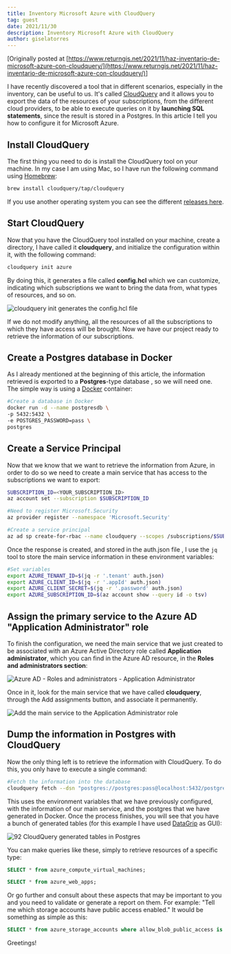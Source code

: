 ```yaml
---
title: Inventory Microsoft Azure with CloudQuery
tag: guest
date: 2021/11/30
description: Inventory Microsoft Azure with CloudQuery
author: giselatorres
---
```



<BlogHeader/>


[Originally posted at [https://www.returngis.net/2021/11/haz-inventario-de-microsoft-azure-con-cloudquery/](https://www.returngis.net/2021/11/haz-inventario-de-microsoft-azure-con-cloudquery/)]

I have recently discovered a tool that in different scenarios, especially in the inventory, can be useful to us. It's called [CloudQuery](https://www.cloudquery.io/) and it allows you to export the data of the resources of your subscriptions, from the different cloud providers, to be able to execute queries on it by **launching SQL statements**, since the result is stored in a Postgres. In this article I tell you how to configure it for Microsoft Azure.


## Install CloudQuery

The first thing you need to do is install the CloudQuery tool on your machine. In my case I am using Mac, so I have run the following command using [Homebrew](https://brew.sh/):

```bash copy
brew install cloudquery/tap/cloudquery
```

If you use another operating system you can see the different [releases here](https://github.com/cloudquery/cloudquery/releases).

## Start CloudQuery

Now that you have the CloudQuery tool installed on your machine, create a directory, I have called it **cloudquery**, and initialize the configuration within it, with the following command:

```bash copy
cloudquery init azure
```

By doing this, it generates a file called **config.hcl** which we can customize, indicating which subscriptions we want to bring the data from, what types of resources, and so on.

![cloudquery init generates the config.hcl file](/images/blog/inventory-microsoft-azure-with-cloudquery/cloudquery-config.hcl-file-1536x922.png 'cloudquery init generates the config.hcl file')

If we do not modify anything, all the resources of all the subscriptions to which they have access will be brought. Now we have our project ready to retrieve the information of our subscriptions.

## Create a Postgres database in Docker

As I already mentioned at the beginning of this article, the information retrieved is exported to a **Postgres**-type database , so we will need one. The simple way is using a [Docker](https://www.returngis.net/2019/02/hoy-empiezo-con-docker/) container:

```bash copy
#Create a database in Docker
docker run -d --name postgresdb \
-p 5432:5432 \
-e POSTGRES_PASSWORD=pass \
postgres
```

## Create a Service Principal

Now that we know that we want to retrieve the information from Azure, in order to do so we need to create a main service that has access to the subscriptions we want to export:

```bash copy
SUBSCRIPTION_ID=<YOUR_SUBSCRIPTION_ID>
az account set --subscription $SUBSCRIPTION_ID

#Need to register Microsoft.Security
az provider register --namespace 'Microsoft.Security'

#Create a service principal
az ad sp create-for-rbac --name cloudquery --scopes /subscriptions/$SUBSCRIPTION_ID  > auth.json
```

Once the response is created, and stored in the auth.json file , I use the `jq` tool to store the main service information in these environment variables:

```bash copy
#Set variables
export AZURE_TENANT_ID=$(jq -r '.tenant' auth.json)
export AZURE_CLIENT_ID=$(jq -r '.appId' auth.json)
export AZURE_CLIENT_SECRET=$(jq -r '.password' auth.json)
export AZURE_SUBSCRIPTION_ID=$(az account show --query id -o tsv)
```

## Assign the primary service to the Azure AD "Application Administrator" role

To finish the configuration, we need the main service that we just created to be associated with an Azure Active Directory role called **Application administrator**, which you can find in the Azure AD resource, in the **Roles and administrators section**:

![Azure AD - Roles and administrators - Application Administrator](/images/blog/inventory-microsoft-azure-with-cloudquery/Azure-AD-Application-administrator-role.png 'Azure AD - Roles and administrators - Application Administrator')

Once in it, look for the main service that we have called **cloudquery**, through the Add assignments button, and associate it permanently.

![Add the main service to the Application Administrator role](/images/blog/inventory-microsoft-azure-with-cloudquery/Azure-AD-Application-administrator-cloudquery-assigment-2048x542.png 'Add the main service to the Application Administrator role')

## Dump the information in Postgres with CloudQuery

Now the only thing left is to retrieve the information with CloudQuery. To do this, you only have to execute a single command:

```bash copy
#Fetch the information into the database
cloudquery fetch --dsn "postgres://postgres:pass@localhost:5432/postgres?sslmode=disable"
```

This uses the environment variables that we have previously configured, with the information of our main service, and the postgres that we have generated in Docker. Once the process finishes, you will see that you have a bunch of generated tables (for this example I have used [DataGrip](https://www.jetbrains.com/datagrip/) as GUI):

![92 CloudQuery generated tables in Postgres](/images/blog/inventory-microsoft-azure-with-cloudquery/92-tablas-generadas-por-CloudQuery-en-postgres-1095x1536.png '92 CloudQuery generated tables in Postgres')

You can make queries like these, simply to retrieve resources of a specific type:

```sql copy
SELECT * from azure_compute_virtual_machines;

SELECT * from azure_web_apps;
```

Or go further and consult about these aspects that may be important to you and you need to validate or generate a report on them. For example: "Tell me which storage accounts have public access enabled." It would be something as simple as this:

```sql copy
SELECT * from azure_storage_accounts where allow_blob_public_access is null
```

Greetings!
